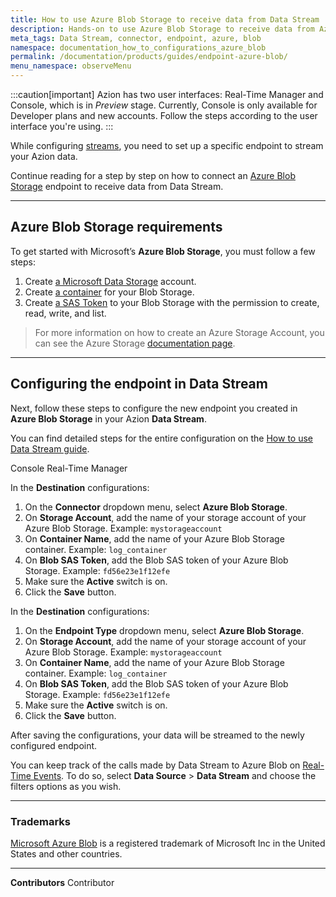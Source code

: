 ```yaml
---
title: How to use Azure Blob Storage to receive data from Data Stream
description: Hands-on to use Azure Blob Storage to receive data from Azion Data Stream.
meta_tags: Data Stream, connector, endpoint, azure, blob
namespace: documentation_how_to_configurations_azure_blob
permalink: /documentation/products/guides/endpoint-azure-blob/
menu_namespace: observeMenu
---
```



:::caution[important]
Azion has two user interfaces: Real-Time Manager and Console, which is in *Preview* stage. Currently, Console is only available for Developer plans and new accounts. Follow the steps according to the user interface you're using.
:::

While configuring [streams](/en/documentation/products/observe/data-stream/), you need to set up a specific endpoint to stream your Azion data.

Continue reading for a step by step on how to connect an [Azure Blob Storage](https://azure.microsoft.com/en-us/products/storage/blobs) endpoint to receive data from Data Stream.

---

## Azure Blob Storage requirements

To get started with Microsoft’s **Azure Blob Storage**, you must follow a few steps:

1. Create [a Microsoft Data Storage](https://portal.azure.com/#create/Microsoft.StorageAccount) account.
2. Create [a container](https://learn.microsoft.com/en-us/azure/storage/blobs/storage-blob-container-create) for your Blob Storage.
3. Create [a SAS Token](https://learn.microsoft.com/en-us/azure/storage/common/storage-sas-overview) to your Blob Storage with the permission to create, read, write, and list.

> For more information on how to create an Azure Storage Account, you can see the Azure Storage [documentation page](https://learn.microsoft.com/en-us/azure/storage/).

---

## Configuring the endpoint in Data Stream

Next, follow these steps to configure the new endpoint you created in **Azure Blob Storage** in your Azion **Data Stream**.

You can find detailed steps for the entire configuration on the [How to use Data Stream guide](/en/documentation/products/guides/use-data-stream/).

<Tabs>
    <Fragment slot="tab.console">Console</Fragment>
    <Fragment slot="tab.rtm">Real-Time Manager</Fragment>

<Fragment slot="panel.console">

In the **Destination** configurations:

1. On the **Connector** dropdown menu, select **Azure Blob Storage**.
2. On **Storage Account**, add the name of your storage account of your Azure Blob Storage. Example: `mystorageaccount`
3. On **Container Name**, add the name of your Azure Blob Storage container. Example: `log_container`
4. On **Blob SAS Token**, add the Blob SAS token of your Azure Blob Storage. Example: `fd56e23e1f12efe`
5. Make sure the **Active** switch is on.
6. Click the **Save** button.

</Fragment>

<Fragment slot="panel.rtm">

In the **Destination** configurations:

1. On the **Endpoint Type** dropdown menu, select **Azure Blob Storage**.
2. On **Storage Account**, add the name of your storage account of your Azure Blob Storage. Example: `mystorageaccount`
3. On **Container Name**, add the name of your Azure Blob Storage container. Example: `log_container`
4. On **Blob SAS Token**, add the Blob SAS token of your Azure Blob Storage. Example: `fd56e23e1f12efe`
5. Make sure the **Active** switch is on.
6. Click the **Save** button.

</Fragment>
</Tabs>

After saving the configurations, your data will be streamed to the newly configured endpoint.

You can keep track of the calls made by Data Stream to Azure Blob on [Real-Time Events](/en/documentation/products/observe/real-time-events/). To do so, select **Data Source** > **Data Stream** and choose the filters options as you wish.

---

### Trademarks

[Microsoft Azure Blob](https://www.microsoft.com/en-us/legal/intellectualproperty/Trademarks/) is a registered trademark of Microsoft Inc in the United States and other countries.



---


**Contributors** <ContributorList>Contributor</ContributorList>
